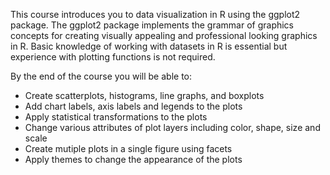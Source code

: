 This course introduces you to data visualization in R using the ggplot2 package. The ggplot2 package implements the grammar of graphics concepts for creating visually appealing and professional looking graphics in R. Basic knowledge of working with datasets in R is essential but experience with plotting functions is not required.

By the end of the course you will be able to:

- Create scatterplots, histograms, line graphs, and boxplots
- Add chart labels, axis labels and legends to the plots
- Apply statistical transformations to the plots
- Change various attributes of plot layers including color, shape, size and scale
- Create mutiple plots in a single figure using facets
- Apply themes to change the appearance of the plots

